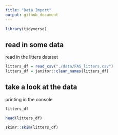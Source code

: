 ```yaml
---
title: "Data Import"
output: github_document
---
```



```r
library(tidyverse)
```

## read in some data

read in the litters dataset


```r
litters_df = read_csv("./data/FAS_litters.csv")
litters_df = janitor::clean_names(litters_df)
```

## take a look at the data
printing in the console
```r
litters_df
```
```r
head(litters_df)
```

```r
skimr::skim(litters_df)
```




